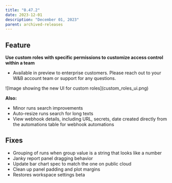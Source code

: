 ```yaml
---
title: "0.47.2"
date: 2023-12-01
description: "December 01, 2023"
parent: archived-releases
---
```



<Warning>
<Text/>
</Warning>

## Feature

**Use custom roles with specific permissions to customize access control within a team**
* Available in preview to enterprise customers. Please reach out to your W&B account team or support for any questions.

<Frame>
![Image showing the new UI for custom roles](custom_roles_ui.png)
</Frame>

**Also:**

* Minor runs search improvements
* Auto-resize runs search for long texts
* View webhook details, including URL, secrets, date created directly from the automations table for webhook automations

## Fixes

* Grouping of runs when group value is a string that looks like a number
* Janky report panel dragging behavior
* Update bar chart spec to match the one on public cloud
* Clean up panel padding and plot margins
* Restores workspace settings beta
